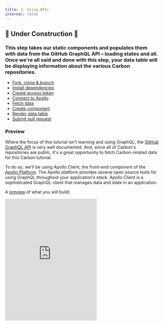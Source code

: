 ```yaml
---
title: 3. Using APIs
internal: false
---
```


## 🚧 Under Construction 🚧

### This step takes our static components and populates them with data from the GitHub GraphQL API – loading states and all. Once we're all said and done with this step, your data table will be displaying information about the various Carbon repositories.

<AnchorLinks>

- [Fork, clone & branch](#fork-clone--branch)
- [Install dependencies](#install-dependencies)
- [Create access token](#create-access-token)
- [Connect to Apollo](#create-access-token)
- [Fetch data](#fetch-data)
- [Create component](#create-component)
- [Render data table](#render-data-table)
- [Submit pull request](#submit-pull-request)

</AnchorLinks>

### Preview

Where the focus of this tutorial isn't learning and using GraphQL, the [GitHub GraphQL API](https://developer.github.com/v4/) is very well documented. And, since all of Carbon's repositories are public, it's a great opportunity to fetch Carbon-related data for this Carbon tutorial.

To do so, we'll be using Apollo Client, the front-end component of the [Apollo Platform](https://www.apollographql.com/docs/intro/platform). The Apollo platform provides several open source tools for using GraphQL throughout your application’s stack. Apollo Client is a sophisticated GraphQL client that manages data and state in an application.

A [preview](https://react-step-4--carbon-tutorial.netlify.com) of what you will build:

<Row>
  <Column offsetLg="4">
    <iframe
      height="400"
      title="Carbon Tutorial Step 3"
      src="https://react-step-4--carbon-tutorial.netlify.com"
      frameborder="no"
      allowtransparency="true"
      allowfullscreen="true"
      class="bx--iframe bx--iframe--border"
    />
  </Column>
</Row>

## Fork, clone & branch

This tutorial has an accompanying GitHub repository called [carbon-tutorial](https://github.com/carbon-design-system/carbon-tutorial) that we'll use as a starting point for each step. If you haven't forked and cloned that repository yet, and haven't added the upstream remote, go ahead and do so by following the [step 1 instructions](/tutorial/react-step-1#fork-clone--branch).

### Branch

With your repository all set up, let's check out the branch for this tutorial step's starting point.

```bash
$ git fetch upstream
$ git checkout -b react-step-3 upstream/react-step-3
```

### Build & start app

Install the app's dependencies:

```bash
$ yarn
```

Then, start the app:

```bash
$ yarn start
```

You should see something similar to where the [previous step](/tutorial/react-step-2) left off. Stop your app with `CTRL-C` and let's get everything installed.

## Install dependencies

We'll need to install three new dependencies to incorporate Apollo into our application.

- `apollo-boost` - package containing everything you need to set up Apollo Client
- `graphql` - parses your GraphQL queries
- `react-apollo` - Apollo integration for React

Install them with the command:

```bash
$ yarn add apollo-boost graphql react-apollo
```

## Create access token

You'll need a personal access token from your GitHub account in order to make requests to the GitHub API. Check out [this guide](https://help.github.com/en/articles/creating-a-personal-access-token-for-the-command-line) to see how to get one.

When you get to the scope/permissions step, you can leave them all unchecked. We don't need any special permissions, we just need access to the public API.

Once you have your token, we need to put it in a place where create-react-app can use it. When your application is being built and developed, create-react-app will parse environmental variables in any file that ends with `.env` and make them available under `process.env.MY_VARIABLE`.

One caveat is that we need to start our variables with `REACT_APP_`. You can read more about environmental variables in [create-react-app's guide](https://facebook.github.io/create-react-app/docs/adding-custom-environment-variables).

Since we don't want to commit this file to git, we can put it in `.env.local` which is in our `.gitignore` list. Your file should just have a single line like this one, where the `x`s are replaced with your unique token.

```bash
REACT_APP_GITHUB_PERSONAL_ACCESS_TOKEN=xxxxxx
```

Go ahead and start your app with `yarn start`, or, if your app is running, you'll need to restart it to get access to this token.

## Connect to Apollo

The `react-apollo` library gives us a component that we need to put at the base of our application. Typically the best place for things that need to wrap the entire application is at the root of the application. For us, that's at `src/index.js`.

Add these two imports to `src/index.js`:

##### src/index.js

```javascript
import ApolloClient from 'apollo-boost';
import { ApolloProvider } from 'react-apollo';
```

Next, make your client by providing a URI for the GitHub GraphQL API as well as an authorization header using the environmental variable you just added to `.env.local`.

##### src/index.js

```javascript
const client = new ApolloClient({
  uri: 'https://api.github.com/graphql',
  headers: {
    authorization: `Bearer ${
      process.env.REACT_APP_GITHUB_PERSONAL_ACCESS_TOKEN
    }`,
  },
});
```

We can now make a new, `Root` component to pass into `ReactDOM.render` so that it's clear what's wrapping our application. At the same time, we'll pass in the client we just made as a prop to the `ApolloProvider` component. Replace:

```javascript
ReactDOM.render(
  <Router>
    <App />
  </Router>,
  document.getElementById('root')
);
```

With:

```javascript
const Root = () => (
  <ApolloProvider client={client}>
    <Router>
      <App />
    </Router>
  </ApolloProvider>
);
ReactDOM.render(<Root />, document.getElementById('root'));
```

## Fetch data

### Imports

Add the following imports at the top of `src/content/RepoPage/RepoPage.js`:

```javascript
import { gql } from 'apollo-boost';
import { Query } from 'react-apollo';
```

And then import `useState` by replacing `import React, { Component } from 'react';` with:

```javascript
import React, { Component, useState } from 'react';
```

Also, add `Link` and `DataTableSkeleton` to the Carbon import so it looks like:

```javascript
import {
  DataTable,
  DataTableSkeleton,
  Link,
  Pagination,
  TableContainer,
  Table,
  TableHead,
  TableRow,
  TableExpandHeader,
  TableHeader,
  TableBody,
  TableExpandRow,
  TableCell,
  TableExpandedRow,
} from 'carbon-components-react';
```

### Query

Next we'll assemble our GraphQL query to fetch only the data we need from the GraphQL API. We'll do this using the `gql` helper we just imported. The `gql` helper lets you write GraphQL queries using interpolated strings (backticks) in JavaScript. In addition, we'll be using the `Query` component from `react-apollo` which uses gives us some great information about our query's loading state in addition to the data.

If you'd like some more information regarding writing queries and using the Query component, we recommend [Apollo's documentation](https://www.apollographql.com/docs/tutorial/queries) on this topic.

```graphql
const REPO_QUERY = gql`
  query REPO_QUERY {
    # Let's use carbon as our organization
    organization(login: "carbon-design-system") {
      # We'll grab all the repositories in one go. To load more resources
      # continuously, see the advanced topics.
      repositories(first: 75, orderBy: { field: UPDATED_AT, direction: DESC }) {
        totalCount
        nodes {
          url
          homepageUrl
          issues(filterBy: { states: OPEN }) {
            totalCount
          }
          stargazers {
            totalCount
          }
          releases(first: 1) {
            totalCount
            nodes {
              name
            }
          }
          name
          updatedAt
          createdAt
          description
          id
        }
      }
    }
  }
`;
```

### Helpers

Below that, we'll define our table headers so they can be used both in the `DataTableSkeleton` and eventually the `DataTable` once we get our data. In addition, we'll define a `LinkList` component and a `getRowItems` helper that uses it to only pass down the rows.

Because we can use the list of headers we want to display between the `DataTableSkeleton` and `DataTable` components, it makes sense for us to define it in one place with the parent component.

Move the `headers` array out of the `RepoPage` component and place it immediately below the `REPO_QUERY` constant.

```javascript
const headers = [
  {
    key: 'name',
    header: 'Name',
  },
  {
    key: 'createdAt',
    header: 'Created',
  },
  {
    key: 'updatedAt',
    header: 'Updated',
  },
  {
    key: 'issueCount',
    header: 'Open Issues',
  },
  {
    key: 'stars',
    header: 'Stars',
  },
  {
    key: 'links',
    header: 'Links',
  },
];
```

Below that, add the `LinkList` and `getRowItems` helpers.

```javascript
const LinkList = ({ url, homepageUrl }) => (
  <ul style={{ display: 'flex' }}>
    <li>
      <Link href={url}>GitHub</Link>
    </li>
    {homepageUrl && (
      <li>
        <span>&nbsp;|&nbsp;</span>
        <Link href={homepageUrl}>Homepage</Link>
      </li>
    )}
  </ul>
);

const getRowItems = rows =>
  rows.map(row => ({
    ...row,
    key: row.id,
    stars: row.stargazers.totalCount,
    issueCount: row.issues.totalCount,
    createdAt: new Date(row.createdAt).toLocaleDateString(),
    updatedAt: new Date(row.updatedAt).toLocaleDateString(),
    links: <LinkList url={row.url} homepageUrl={row.homepageUrl} />,
  }));
```

### RepoPage component

We'll be using [React Hooks](https://reactjs.org/docs/hooks-intro.html) to manage our state. Hooks are a relatively new React API that allows us to author a React component's stateful logic in a function component rather than a class component. Using hooks means we don't need to worry about complex lifecycle methods.

The Query component from `react-apollo` gives lets us render different content based on the state of our request. When `loading` is true, we'll render the `DataTableSkeleton` component from `carbon-components-react`. If there's an issue, we'll render the corresponding error message.

Finally, if neither of those are true, it means we have our data! One nice advantage of GraphQL is that as long as there are no errors, we can be certain the properties on the data we requested aren't `undefined`.

To get there, rename the `RepoPage` class to `RepoTable` and create a new `RepoPage`.

```javascript
const RepoPage = () => {
  const [totalItems, setTotalItems] = useState(0);
  const [firstRowIndex, setFirstRowIndex] = useState(0);
  const [currentPageSize, setCurrentPageSize] = useState(10);

  return (
    <div className="bx--grid bx--grid--full-width bx--grid--no-gutter repo-page">
      <div className="bx--row repo-page__r1">
        <div className="bx--col-lg-16">Query goes here.</div>
      </div>
    </div>
  );
};
```

Once you save `RepoPage.js` you'll see an empty page with just the "Query goes here."

Now, replace `Query goes here.` with:

```javascript
<Query query={REPO_QUERY}>
  {({ loading, error, data: { organization } }) => {
    // Waiting for the request to complete
    if (loading)
      return (
        <DataTableSkeleton
          columnCount={headers.length + 1}
          rowCount={12}
          headers={headers}
        />
      );

    // Something went wrong with the data fetching
    if (error) return `Error! ${error.message}`;

    // If we're here, we've got our data!
    const { repositories } = organization;
    setTotalItems(repositories.totalCount);
    const rows = getRowItems(repositories.nodes);
    return (
      <>
        <Pagination
          totalItems={totalItems}
          backwardText="Previous page"
          forwardText="Next page"
          pageSize={currentPageSize}
          pageSizes={[5, 10, 15, 25]}
          itemsPerPageText="Items per page"
          onChange={({ page, pageSize }) => {
            if (pageSize !== currentPageSize) {
              setCurrentPageSize(pageSize);
            }
            setFirstRowIndex(pageSize * (page - 1));
          }}
        />
      </>
    );
  }}
</Query>
```

We're not rendering the table yet, but if you refresh the page, you'll see the data table skeleton while the data loads! Also, if you view your browser's network requests, you can see XHR request response to see what's getting returned to the browser.

_Note: We only pass the rows that we want our table to display, we can do this by slicing the our array of rows depending on the first item and the page size._

_Note: The Pagination component isn’t inherently connected in any way to the DataTable, we need to tell it what to do when a change occurs using the onChange prop. This includes both page size changes and displaying different rows._.

## Create component

Now we'll need to consume our fetched data. In React, we generally want to separate our data fetching logic from our presentational or visual content. We'll separate our visual content into the `RepoPage/RepoTable.js` file. It's important to keep in mind that because we only render our `RepoTable` when we have our data, we don't need to be as safe with `null`/`undefined` checking our individual row properties. We've established that they exist given the nature of our GraphQL query.

### Create file

Go ahead and create a new `RepoTable.js` file in `src/content/RepoPage`.

### Imports

Import the various components that we'll need to render our table at the top of `RepoTable.js`.

```javascript
import React from 'react';
import {
  DataTable,
  TableContainer,
  Table,
  TableHead,
  TableRow,
  TableExpandHeader,
  TableHeader,
  TableBody,
  TableExpandRow,
  TableCell,
  TableExpandedRow,
} from 'carbon-components-react';
```

### Component cleanup

The data table component and its pieces use a common React pattern called [render props](https://reactjs.org/docs/render-props.html). This a really powerful way for libraries to give developers control of rendering and manipulating their data.

We just need to pass in our row objects along with the headers for each column. In addition, we tell the data table how to render the headers and rows through the `render` prop. This prop takes a function that will receive as arguments the processed rows/headers in addition to some helper functions for rendering our table.

One common hurdle with the data table is how to access data that might be not correspond with a table column but is needed to compute the value of a cell that does. The data table component process and controls only the row properties which corresponds to headers (columns). Because of this, the `rows` object you get access to in the render prop function is _different_ than the one you passed in to the `rows` prop.

To handle this, we just need a simple look-up function to find the data we care about. We can normalize the data or just pass it right back as we do in the `getRowDescription` function.

Let's begin by creating a new `RepoTable` component with:

```javascript
const RepoTable = ({ rows, headers }) => {
  const getRowDescription = rowId => {
    const row = rows.find(({ id }) => id === rowId);
    return row ? row.description : '';
  };

  return ();
};

export default RepoTable;
```

Then, move the `<DataTable>` component out of the `RepoTable` class in `RepoPage.js` into the return statement in`RepoTable.js`.

At this point you can delete the `RepoTable` in `RepoPage.js` and your `RepoTable` in `RepoTable.js` should look like:

```javascript
const RepoTable = ({ rows, headers }) => {
  const getRowDescription = rowId => {
    const row = rows.find(({ id }) => id === rowId);
    return row ? row.description : '';
  };

  return (
    <DataTable
      rows={initialRows}
      headers={headers}
      render={({
        rows,
        headers,
        getHeaderProps,
        getRowProps,
        getTableProps,
      }) => (
        <TableContainer
          title="Carbon Repositories"
          description="A collection of public Carbon repositories.">
          <Table {...getTableProps()}>
            <TableHead>
              <TableRow>
                <TableExpandHeader />
                {headers.map(header => (
                  <TableHeader {...getHeaderProps({ header })}>
                    {header.header}
                  </TableHeader>
                ))}
              </TableRow>
            </TableHead>
            <TableBody>
              {rows.map(row => (
                <React.Fragment key={row.id}>
                  <TableExpandRow {...getRowProps({ row })}>
                    {row.cells.map(cell => (
                      <TableCell key={cell.id}>{cell.value}</TableCell>
                    ))}
                  </TableExpandRow>
                  <TableExpandedRow colSpan={headers.length + 1}>
                    <h1>Expandable row content</h1>
                    <p>Description here</p>
                  </TableExpandedRow>
                </React.Fragment>
              ))}
            </TableBody>
          </Table>
        </TableContainer>
      )}
    />
  );
};
```

We now need to wire up the data table to the render props. First, replace `initialRows` with `rows` now that the rows are coming in from props.

Delete the `<h1>Expandable row content</h1>` and modify the paragraph element below it to use the `getRowDescription` function.

```html
<p className="description">{getRowDescription(row.id)}</p>
```

_Note: The `getTableProps`, `getHeaderProps`, and `getRowProps` functions each tell the DataTable component to process and return the necessary props that are needed by the Table, Header and Row components respectively. We take the return of that function (an object containing the props) and [spread it out](https://reactjs.org/docs/jsx-in-depth.html#spread-attributes) into the component._.

## Render data table

As a final step, let's use our new data table in the repo page. in `RepoPage.js`, add the import:

```javascript
import RepoTable from './RepoTable';
```

And then inset the new `RepoTable` component in the line above `<Pagination`:

```javascript
<RepoTable
  headers={headers}
  rows={rows.slice(firstRowIndex, firstRowIndex + currentPageSize)}
/>
```

That's it! As final clean-up, modify the `carbon-components-react` imports to remove imports no longer needed in that file.

```javascript
import { Pagination, Link, DataTableSkeleton } from 'carbon-components-react';
```

## Submit pull request

We're going to submit a pull request to verify completion of this tutorial step and demonstrate a couple related concepts.

### Continuous integration (CI) check

Run the CI check to make sure we're all set to submit a pull request.

```bash
$ yarn ci-check
```

_Note: If the_ `ci-check` _is giving an error, it's likely that some of your source files are not properly formatted. This could happen if your text editor isn't formatting with Prettier on save. To get_ `ci-check` _to pass, run_ `yarn format`_ then re-run_ `yarn ci-check`_._

### Git commit & push

Before we can create a pull request, stage and commit all of your changes:

```bash
$ git add --all && git commit -m "feat(tutorial): complete step 3"
```

Then, push to your repository:

```bash
$ git push origin react-step-3
```

### Pull request (PR)

Finally, visit [carbon-tutorial](https://github.com/carbon-design-system/carbon-tutorial) to "Compare & pull request". In doing so, make sure that you are comparing to `react-step-3` into `base: react-step-3`.

_Note: Expect your tutorial step PRs to be reviewed by the Carbon team but not merged. We'll close your PR so we can keep the repository's remote branches pristine and ready for the next person!_
